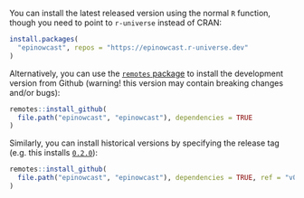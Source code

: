 You can install the latest released version using the normal `R` function, though you need to point to `r-universe` instead of CRAN:

```r
install.packages(
  "epinowcast", repos = "https://epinowcast.r-universe.dev"
)
```

Alternatively, you can use the [`remotes` package](https://remotes.r-lib.org/) to install the development version from Github (warning! this version may contain breaking changes and/or bugs):

```r
remotes::install_github(
  file.path("epinowcast", "epinowcast"), dependencies = TRUE
)
```

Similarly, you can install historical versions by specifying the release tag (e.g. this installs [`0.2.0`](https://github.com/epinowcast/epinowcast/releases/tag/v0.2.0)):

```r
remotes::install_github(
  file.path("epinowcast", "epinowcast"), dependencies = TRUE, ref = "v0.2.0"
)
```
